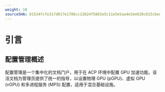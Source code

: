 ```yaml
---
weight: 10
sourceSHA: 81534fcfe317d017e1786cc13824f5863e5c11e5e5aa4e3ee628cb15cbee64da
---
```


# 引言

## 配置管理概述

配置管理是一个集中化的文档门户，用于在 ACP 环境中配置 GPU 加速功能。该活文档为管理员提供了统一的指导，以设置物理 GPU (pGPU)、虚拟 GPU (vGPU) 和多进程服务 (MPS) 配置，适用于混合基础设施。
